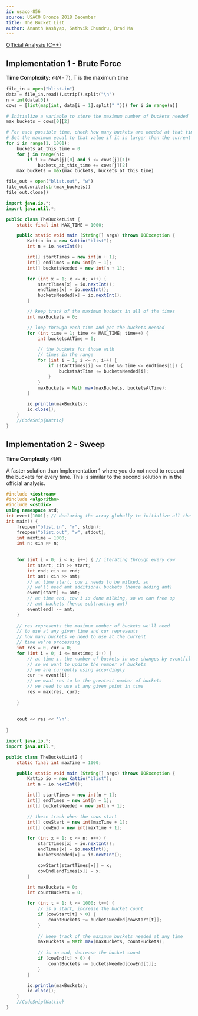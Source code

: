 ```yaml
---
id: usaco-856
source: USACO Bronze 2018 December
title: The Bucket List
author: Ananth Kashyap, Sathvik Chundru, Brad Ma
---
```


[Official Analysis (C++)](http://www.usaco.org/current/data/sol_blist_bronze_dec18.html)

## Implementation 1 - Brute Force

**Time Complexity:** $\mathcal{O}(N \cdot T)$, T is the maximum time

<LanguageSection>

<PySection>

```python
file_in = open("blist.in")
data = file_in.read().strip().split("\n")
n = int(data[0])
cows = [list(map(int, data[i + 1].split(" "))) for i in range(n)]

# Initialize a variable to store the maximum number of buckets needed
max_buckets = cows[0][2]

# For each possible time, check how many buckets are needed at that time
# Set the maximum equal to that value if it is larger than the current maximum
for i in range(1, 1001):
	buckets_at_this_time = 0
	for j in range(n):
		if i >= cows[j][0] and i <= cows[j][1]:
			buckets_at_this_time += cows[j][2]
	max_buckets = max(max_buckets, buckets_at_this_time)

file_out = open("blist.out", "w")
file_out.write(str(max_buckets))
file_out.close()
```

</PySection>
	
<JavaSection>
	
```java
import java.io.*;
import java.util.*;

public class TheBucketList {
	static final int MAX_TIME = 1000;

	public static void main (String[] args) throws IOException {
		Kattio io = new Kattio("blist");
		int n = io.nextInt();

		int[] startTimes = new int[n + 1];
		int[] endTimes = new int[n + 1];
		int[] bucketsNeeded = new int[n + 1];

		for (int x = 1; x <= n; x++) {
			startTimes[x] = io.nextInt();
			endTimes[x] = io.nextInt();
			bucketsNeeded[x] = io.nextInt();
		}

		// keep track of the maximum buckets in all of the times
		int maxBuckets = 0;

		// loop through each time and get the buckets needed
		for (int time = 1; time <= MAX_TIME; time++) {
			int bucketsAtTime = 0;

			// the buckets for those with
			// times in the range
			for (int i = 1; i <= n; i++) {
				if (startTimes[i] <= time && time <= endTimes[i]) {
					bucketsAtTime += bucketsNeeded[i];
				}
			}
			maxBuckets = Math.max(maxBuckets, bucketsAtTime);
		}

		io.println(maxBuckets);
		io.close();
	}
	//CodeSnip{Kattio}
}
```
	
</JavaSection>

</LanguageSection>

## Implementation 2 - Sweep
	
**Time Complexity** $\mathcal{O}(N)$

A faster solution than Implementation 1 where you do not need to 
recount the buckets for every time. This is similar to the second 
solution in in the official analysis. 

<LanguageSection>

<CPPSection>

```cpp
#include <iostream>
#include <algorithm>  
#include <cstdio>
using namespace std;
int event[1001]; // declaring the array globally to initialize all the elements to 0
int main() {
	freopen("blist.in", "r", stdin);
	freopen("blist.out", "w", stdout); 
	int maxtime = 1000;
	int n; cin >> n;
		
		
	for (int i = 0; i < n; i++) { // iterating through every cow
		int start; cin >> start; 
		int end; cin >> end;
		int amt; cin >> amt;
		// at time start, cow i needs to be milked, so 
		// we'll need amt additional buckets (hence adding amt)
		event[start] += amt;
		// at time end, cow i is done milking, so we can free up 
		// amt buckets (hence subtracting amt)
		event[end] -= amt; 
	}
		
	// res represents the maximum number of buckets we'll need 
	// to use at any given time and cur represents 
	// how many buckets we need to use at the current 
	// time we're processing
	int res = 0, cur = 0;
	for (int i = 0; i <= maxtime; i++) {
		// at time i, the number of buckets in use changes by event[i]
		// so we want to update the number of buckets 
		// we are currently using accordingly
		cur += event[i];
		// we want res to be the greatest number of buckets 
		// we need to use at any given point in time
		res = max(res, cur); 
		
	}
	
	
	cout << res << '\n'; 
	
}
```

</CPPSection>
	
<JavaSection>
	
```java
import java.io.*;
import java.util.*;

public class TheBucketList2 {
	static final int maxTime = 1000;

	public static void main (String[] args) throws IOException {
		Kattio io = new Kattio("blist");
		int n = io.nextInt();

		int[] startTimes = new int[n + 1];
		int[] endTimes = new int[n + 1];
		int[] bucketsNeeded = new int[n + 1];

		// these track when the cows start
		int[] cowStart = new int[maxTime + 1];
		int[] cowEnd = new int[maxTime + 1];

		for (int x = 1; x <= n; x++) {
			startTimes[x] = io.nextInt();
			endTimes[x] = io.nextInt();
			bucketsNeeded[x] = io.nextInt();

			cowStart[startTimes[x]] = x;
			cowEnd[endTimes[x]] = x;
		}

		int maxBuckets = 0;
		int countBuckets = 0;

		for (int t = 1; t <= 1000; t++) {
			// is a start, increase the bucket count
			if (cowStart[t] > 0) {
				countBuckets += bucketsNeeded[cowStart[t]];
			}
			
			// keep track of the maximum buckets needed at any time
			maxBuckets = Math.max(maxBuckets, countBuckets);
			
			// is an end, decrease the bucket count
			if (cowEnd[t] > 0) {
				countBuckets -= bucketsNeeded[cowEnd[t]];
			}
		}

		io.println(maxBuckets);
		io.close();
	}
	//CodeSnip{Kattio}
}	
```
	
</JavaSection>

</LanguageSection> 
